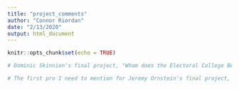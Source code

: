 ```yaml
---
title: "project_comments"
author: "Connor Riordan"
date: "2/13/2020"
output: html_document
---
```


```r
knitr::opts_chunk$set(echo = TRUE)
```

```r
# Dominic Skinnion's final project, "Whom does the Electoral College Benefit?" poses and seemingly answers a question that has been at the forefront of election politics for the past few years. I think that is one of the first pros of this project - it focuses on an issue that is pertinent to today's politics, and thus is immediately investing. Another pro of this project is how he used ggplot to effectively create distinct and attractive graphs for each step of his process. I am especially impressed by the graph in four quadrants. Another pro of this graph is the fact that it clearly explains the intricacies of the electoral college without having to spell it out for us - Dominic presents data on a lot of different aspects of the electoral college, and the way he presents it is clear and explanatory. A con I would mention is that he sometimes offers political commentary on the results, which is less objective and more personal opinion. Another con that I can think of is that I sometimes had trouble decidng what conclusion he actually came to at the end.

```

```r
# The first pro I need to mention for Jeremy Ornstein's final project, "Impact of the American Creative Class," is the uniquenesss of the topic. The impact of the creative class (as Jeremy defines it) is severely undervalued in America, and I think it's great Jeremy was able to find such an immense amount of data for this project. I think the inclusion of the map was a great illustrator of where exactly the members of this class concentrate, which supports all the data he has in his graphs and tables. speaking of his graphs and tables, they all perform very complicated processes and each constitute a very impressive achievement on Jeremy's part. It was great that he gave us a way to compare many separate variables without having to go through an entire process for it. there aren't many cons, but one thing I would point out is the fact that it is incredibly hard to exactly define what constitutes creativity; there could be other jobs that Jeremy is not including that many other people would, and perhaps he is including some jobs that many other people wouldn't consider creative. I also appreciated the broader issues he brings up in the about section of the project, but it would have been nice to see him connect the two issues more. However, that is a whole lot of work, and I am sure the project already took him an enormous amout of time.

```